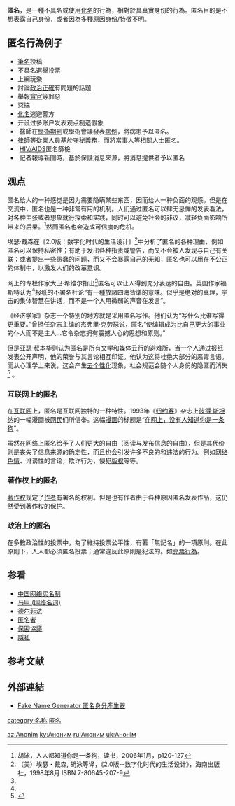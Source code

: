 {{About|隱藏真實身份的行為|其他用法|Anonymous}}
{{refimprove|time=2014-11-02T06:36:10+00:00}}
{{Expand |time=2007-12-18T16:34:35+00:00 }}'''匿名'''，是一種不具名或使用[[化名|化名]]的行為，相對於具真實身份的行為。匿名目的是不想表露自己身份，或者因為多種原因身份/特徵不明。

==匿名行為例子==
* [[筆名|筆名]]投稿
* 不具名[[選舉|選舉]][[投票|投票]]
* 上網玩樂
* 討論[[政治正確|政治正確]]有問題的話題
* 舉報[[貪官|貪官]]等罪惡
* [[惡搞|惡搞]]
* [[化名|化名]]逃避警方
* 开设过多账户发表观点制造假象
* 醫師在[[學術期刊|學術期刊]]或學術會議發表[[病例|病例]]，將病患予以匿名。
* [[律師|律師]]等從業人員基於[[保密協議|守秘義務]]，而將當事人等相關人士匿名。
* [[HIV/AIDS|HIV/AIDS]]匿名篩檢
* 記者報導新聞時，基於保護消息來源，將消息提供者予以匿名

==观点==
匿名给人的一种感觉是因为需要隐瞒某些东西，因而给人一种负面的观感。但是在交流中，匿名也是一种非常有用的机制。人们通过匿名可以肆无忌惮的发表看法，对各种主张或者想象就行探索和实践，同时可以避免社会的非议，减轻负面影响所带来的后果。<ref name="读书">胡泳，人人都知道你是一条狗，读书，2006年1月，p120-127</ref>然而匿名也会造成可信度的危机。

埃瑟·戴森在《2.0版：数字化时代的生活设计》<ref>（美）埃瑟・戴森, 胡泳等译，《2.0版--数字化时代的生活设计》，海南出版社，1998年8月 ISBN 7-80645-207-9
</ref>中分析了匿名的各种理由，例如匿名可以保持私密性；有助于发出各种指责或警告，而又不会被人发现与自己有关联；或者提出一些愚蠢的问题，而又不会暴露自己的无知，匿名也可以用在不公正的体制中，以激发人们的改革意识。

网上的专栏作家大卫·希维尔指出<ref name="读书" />匿名可以让人得到充分表达的自由。英国作家福斯特认为<ref name="读书" />报纸的不署名[[社论|社论]]“有一種放諸四海皆準的意味。似乎是绝对的真理，宇宙的集体智慧在讲话，而不是一个人用微弱的声音在发言”。

《经济学家》杂志一个特别的地方就是采用匿名写作。他们认为“写什么比谁写得更重要。”曾担任杂志主编的杰弗里·克劳瑟说，匿名“使编辑成为比自己更大的事业的仆人而不是主人...它令杂志拥有震撼人心的思想和原则。”

但是[[亚瑟·叔本华|亚瑟·叔本华]]则认为匿名是所有文学和媒体丑行的避难所，当一个人通过报纸发表公开声明，他的荣誉与其言论相互印证。他认为这将杜绝大部分的恶毒言语。而从心理学上来说，这会产生[[去个性化|去个性化]]现象，社会规范会随个人身份的隐匿而消失<ref>{{cite news|author=Tim Adams|title=How the internet created an age of rage|url=http://www.guardian.co.uk/technology/2011/jul/24/internet-anonymity-trolling-tim-adams|accessdate=2011-07-27|date=24 July 2011|archive-date=2011-07-24|archive-url=https://web.archive.org/web/20110724141114/http://www.guardian.co.uk/technology/2011/jul/24/internet-anonymity-trolling-tim-adams|dead-url=no}}</ref> 。

===互联网上的匿名===
在[[互联网|互联网]]上，匿名是互联网独特的一种特性。1993年《[[纽约客|纽约客]]》杂志上[[彼得·斯坦纳|彼得·斯坦纳]]的一幅漫画被[[网民|网民]]们所信奉。这幅[[漫画|漫画]]的标题是“[[在网上，没有人知道你是一条狗|在网上，没有人知道你是一条狗]]”。

虽然在网络上匿名给予了人们更大的自由（阅读与发布信息的自由），但是其代价则是丧失了信息来源的确定性，而且也会引发许多不良的和违法的行为。例如[[网络色情|网络色情]]、诽谤性的言论，欺诈行为，侵犯[[版权|版权]]等等。

===著作权上的匿名===
[[著作权|著作权]]规定了[[作者|作者]]有署名的权利。但是也有作者由于各种原因匿名发表作品，这仍然受到著作权的保护。

===政治上的匿名===

在多數政治性的投票中，為了維持投票公平性，有著「無記名」的一項原則。在此原則下，人人都必須匿名投票；通常違反此原則是犯法的。如[[亮票|亮票行為]]。

==参看==
*[[中国网络实名制|中国网络实名制]]
*[[马甲_(网络名词)|马甲 (网络名词)]]
*[[德尔菲法|德尔菲法]]
*[[匿名者|匿名者]]
*[[保密協議|保密協議]]
*[[隱私|隱私]]

==参考文献==
{{reflist|1}}

==外部連結==
*[http://fakenamegenerator.com Fake Name Generator 匿名身分產生器]{{Wayback|url=http://fakenamegenerator.com/ |date=20201002152007 }}

[[category:名称|category:名称]]
[[category:匿名|]]

[[az:Anonim|az:Anonim]]
[[ky:Аноним|ky:Аноним]]
[[ru:Аноним|ru:Аноним]]
[[uk:Анонім|uk:Анонім]]